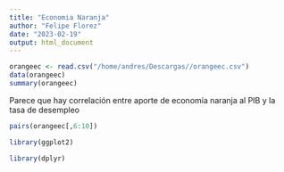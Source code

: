 ```yaml
---
title: "Economia Naranja"
author: "Felipe Florez"
date: "2023-02-19"
output: html_document
---
```

```r
orangeec <- read.csv("/home/andres/Descargas//orangeec.csv")
data(orangeec)
summary(orangeec)
```
Parece que hay correlación entre aporte de economía naranja al PIB y la tasa de desempleo
```r
pairs(orangeec[,6:10])
```
```r
library(ggplot2)
```
```r
library(dplyr)
```


